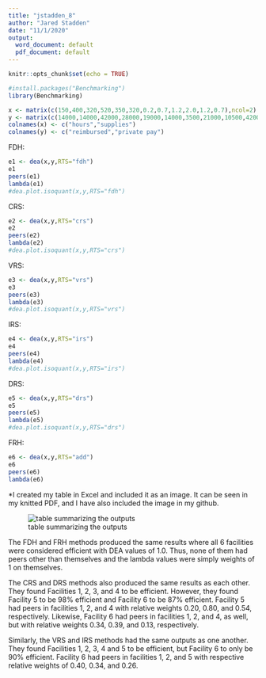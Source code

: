 ```yaml
---
title: "jstadden_8"
author: "Jared Stadden"
date: "11/1/2020"
output:
  word_document: default
  pdf_document: default
---
```


```r
knitr::opts_chunk$set(echo = TRUE)
```


```r
#install.packages("Benchmarking")
library(Benchmarking)
```



```r
x <- matrix(c(150,400,320,520,350,320,0.2,0.7,1.2,2.0,1.2,0.7),ncol=2)
y <- matrix(c(14000,14000,42000,28000,19000,14000,3500,21000,10500,42000,25000,15000),ncol=2)
colnames(x) <- c("hours","supplies")
colnames(y) <- c("reimbursed","private pay")
```

FDH:
```r
e1 <- dea(x,y,RTS="fdh")
e1
peers(e1)
lambda(e1)
#dea.plot.isoquant(x,y,RTS="fdh")
```

CRS:
```r
e2 <- dea(x,y,RTS="crs")
e2
peers(e2)
lambda(e2)
#dea.plot.isoquant(x,y,RTS="crs")
```

VRS:
```r
e3 <- dea(x,y,RTS="vrs")
e3
peers(e3)
lambda(e3)
#dea.plot.isoquant(x,y,RTS="vrs")
```

IRS:
```r
e4 <- dea(x,y,RTS="irs")
e4
peers(e4)
lambda(e4)
#dea.plot.isoquant(x,y,RTS="irs")
```

DRS:
```r
e5 <- dea(x,y,RTS="drs")
e5
peers(e5)
lambda(e5)
#dea.plot.isoquant(x,y,RTS="drs")
```

FRH:
```r
e6 <- dea(x,y,RTS="add")
e6
peers(e6)
lambda(e6)
```

*I created my table in Excel and included it as an image. It can be seen in my knitted PDF, and I have also included the image in my github.  
  

![table summarizing the outputs](C:\\Users\\jared\\Desktop\\HW8_Table.PNG)  


The FDH and FRH methods produced the same results where all 6 facilities were considered efficient with DEA values of 1.0. Thus, none of them had peers other than themselves and the lambda values were simply weights of 1 on themselves.  
  
The CRS and DRS methods also produced the same results as each other. They found Facilities 1, 2, 3, and 4 to be efficient. However, they found Facility 5 to be 98% efficient and Facility 6 to be 87% efficient. Facility 5 had peers in facilities 1, 2, and 4 with relative weights 0.20, 0.80, and 0.54, respectively. Likewise, Facility 6 had peers in facilities 1, 2, and 4, as well, but with relative weights 0.34, 0.39, and 0.13, respectively.  
  
Similarly, the VRS and IRS methods had the same outputs as one another. They found Facilities 1, 2, 3, 4 and 5 to be efficient, but Facility 6 to only be 90% efficient. Facility 6 had peers in facilities 1, 2, and 5 with respective relative weights of 0.40, 0.34, and 0.26.  

